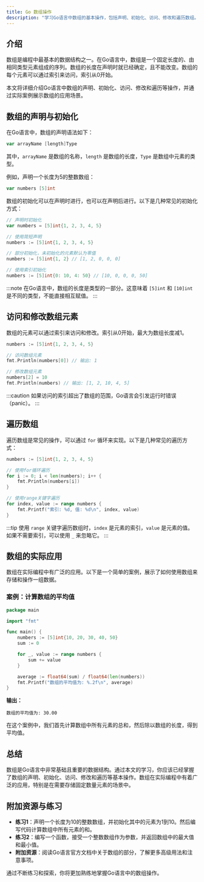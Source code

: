 ```yaml
---
title: Go 数组操作
description: "学习Go语言中数组的基本操作，包括声明、初始化、访问、修改和遍历数组。通过实际案例和代码示例，掌握数组在Go中的使用技巧。"
---
```


## 介绍

数组是编程中最基本的数据结构之一。在Go语言中，数组是一个固定长度的、由相同类型元素组成的序列。数组的长度在声明时就已经确定，且不能改变。数组的每个元素可以通过索引来访问，索引从0开始。

本文将详细介绍Go语言中数组的声明、初始化、访问、修改和遍历等操作，并通过实际案例展示数组的应用场景。

## 数组的声明与初始化

在Go语言中，数组的声明语法如下：

```go
var arrayName [length]Type
```

其中，`arrayName` 是数组的名称，`length` 是数组的长度，`Type` 是数组中元素的类型。

例如，声明一个长度为5的整数数组：

```go
var numbers [5]int
```

数组的初始化可以在声明时进行，也可以在声明后进行。以下是几种常见的初始化方式：

```go
// 声明时初始化
var numbers = [5]int{1, 2, 3, 4, 5}

// 使用简短声明
numbers := [5]int{1, 2, 3, 4, 5}

// 部分初始化，未初始化的元素默认为零值
numbers := [5]int{1, 2} // [1, 2, 0, 0, 0]

// 使用索引初始化
numbers := [5]int{0: 10, 4: 50} // [10, 0, 0, 0, 50]
```

:::note
在Go语言中，数组的长度是类型的一部分。这意味着 `[5]int` 和 `[10]int` 是不同的类型，不能直接相互赋值。
:::

## 访问和修改数组元素

数组的元素可以通过索引来访问和修改。索引从0开始，最大为数组长度减1。

```go
numbers := [5]int{1, 2, 3, 4, 5}

// 访问数组元素
fmt.Println(numbers[0]) // 输出: 1

// 修改数组元素
numbers[2] = 10
fmt.Println(numbers) // 输出: [1, 2, 10, 4, 5]
```

:::caution
如果访问的索引超出了数组的范围，Go语言会引发运行时错误（panic）。
:::

## 遍历数组

遍历数组是常见的操作，可以通过 `for` 循环来实现。以下是几种常见的遍历方式：

```go
numbers := [5]int{1, 2, 3, 4, 5}

// 使用for循环遍历
for i := 0; i < len(numbers); i++ {
    fmt.Println(numbers[i])
}

// 使用range关键字遍历
for index, value := range numbers {
    fmt.Printf("索引: %d, 值: %d\n", index, value)
}
```

:::tip
使用 `range` 关键字遍历数组时，`index` 是元素的索引，`value` 是元素的值。如果不需要索引，可以使用 `_` 来忽略它。
:::

## 数组的实际应用

数组在实际编程中有广泛的应用。以下是一个简单的案例，展示了如何使用数组来存储和操作一组数据。

### 案例：计算数组的平均值

```go
package main

import "fmt"

func main() {
    numbers := [5]int{10, 20, 30, 40, 50}
    sum := 0

    for _, value := range numbers {
        sum += value
    }

    average := float64(sum) / float64(len(numbers))
    fmt.Printf("数组的平均值为: %.2f\n", average)
}
```

**输出：**
```
数组的平均值为: 30.00
```

在这个案例中，我们首先计算数组中所有元素的总和，然后除以数组的长度，得到平均值。

## 总结

数组是Go语言中非常基础且重要的数据结构。通过本文的学习，你应该已经掌握了数组的声明、初始化、访问、修改和遍历等基本操作。数组在实际编程中有着广泛的应用，特别是在需要存储固定数量元素的场景中。

## 附加资源与练习

- **练习1**：声明一个长度为10的整数数组，并初始化其中的元素为1到10。然后编写代码计算数组中所有元素的和。
- **练习2**：编写一个函数，接受一个整数数组作为参数，并返回数组中的最大值和最小值。
- **附加资源**：阅读Go语言官方文档中关于数组的部分，了解更多高级用法和注意事项。

通过不断练习和探索，你将更加熟练地掌握Go语言中的数组操作。